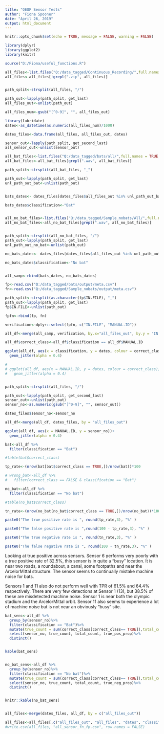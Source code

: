 ```yaml
---
title: "QEOP Sensor Tests"
author: "Fiona Spooner"
date: "April 26, 2019"
output: html_document
---
```


```r
knitr::opts_chunk$set(echo = TRUE, message = FALSE, warning = FALSE)
```

```r
library(dplyr)
library(ggplot2)
library(knitr)

source("D:/Fiona/useful_functions.R")

```

```r
all_files<-list.files("Q:/data_tagged/Continuous_Recording/",full.names = TRUE, recursive = TRUE)
all_files<-all_files[!grepl(".zip", all_files)]


path_split<-strsplit(all_files, "/")

path_out<-lapply(path_split, get_last)
all_files_out<-unlist(path_out)

all_files_num<-gsub("[^0-9]", "", all_files_out) 

library(lubridate)
dates<-as_datetime(as.numeric(all_files_num)/1000)

dates_files<-data.frame(all_files, all_files_out, dates)
```


```r

sensor_out<-lapply(path_split, get_second_last)
all_sensor_out<-unlist(sensor_out)


```

```r

all_bat_files<-list.files("Q:/data_tagged/bats/all/",full.names = TRUE, recursive = TRUE)
all_bat_files<-all_bat_files[grepl(".wav", all_bat_files)]

path_split<-strsplit(all_bat_files, "_")

path_out<-lapply(path_split, get_last)
unl_path_out_bat<-unlist(path_out)


bats_dates<- dates_files[dates_files$all_files_out %in% unl_path_out_bat,]

bats_dates$classification<-"Bat"


all_no_bat_files<-list.files("Q:/data_tagged/Sample_nobats/All/",full.names = TRUE, recursive = TRUE)
all_no_bat_files<-all_no_bat_files[grepl(".wav", all_no_bat_files)]


path_split<-strsplit(all_no_bat_files, "/")
path_out<-lapply(path_split, get_last)
unl_path_out_no_bat<-unlist(path_out)

no_bats_dates<- dates_files[dates_files$all_files_out %in% unl_path_out_no_bat,]

no_bats_dates$classification<-"No bat"


all_samp<-rbind(bats_dates, no_bats_dates)
```


```r
fp<-read.csv("Q:/data_tagged/bats/output/meta.csv")
fn<-read.csv("Q:/data_tagged/Sample_nobats/output/meta.csv")

path_split<-strsplit(as.character(fp$IN.FILE), "_")
path_out<-lapply(path_split, get_last)
fp$IN.FILE<-unlist(path_out)

fpfn<-rbind(fp, fn)

verification<-dplyr::select(fpfn, c("IN.FILE", "MANUAL.ID"))

all_df<-merge(all_samp, verification, by.x="all_files_out", by.y = "IN.FILE")

all_df$correct_class<-all_df$classification == all_df$MANUAL.ID

```

```r

ggplot(all_df, aes(x = classification, y = dates, colour = correct_class))+
  geom_jitter(alpha = 0.4)

# 
# ggplot(all_df, aes(x = MANUAL.ID, y = dates, colour = correct_class))+
#   geom_jitter(alpha = 0.4)


path_split<-strsplit(all_files, "/")

path_out<-lapply(path_split, get_second_last)
sensor_out<-unlist(path_out)
sensor_no<-as.numeric(gsub("[^0-9]", "", sensor_out))

dates_files$sensor_no<-sensor_no

all_df<-merge(all_df, dates_files, by = "all_files_out")
```


```r

ggplot(all_df, aes(x = MANUAL.ID, y = sensor_no))+
  geom_jitter(alpha = 0.4)

```


```r

bat<-all_df %>%
  filter(classification == "Bat")

#table(bat$correct_class)

tp_rate<-(nrow(bat[bat$correct_class == TRUE,])/nrow(bat))*100

# wrong_bat<-all_df %>%
#   filter(correct_class == FALSE & classification == "Bat")

no_bat<-all_df %>%
  filter(classification == "No bat")

#table(no_bat$correct_class)

tn_rate<-(nrow(no_bat[no_bat$correct_class == TRUE,])/nrow(no_bat))*100

```

```r
paste0("The true positive rate is ", round(tp_rate,3), "%" )

paste0("The false positive rate is ",round(100 - tp_rate,3), "%" )

paste0("The true negative rate is ", round(tn_rate,3), "%" )

paste0("The false negative rate is ", round(100 - tn_rate,3), "%" )

```

Looking at true positive across sensors. Sensor 6 performs very poorly with a true positive rate of 32.5%, this sensor is in quite a "busy" location. It is near two roads, a roundabout, a canal, some footpaths and near the ArcelorMittal structure. The sensor seems to continually mistake machine noise for bats.  

Sensors 1 and 11 also do not perform well with TPR of 61.5% and 64.4% respectively. There are very few detections at Sensor 1 (13), but 38.5% of these are misdetected machine noise. Sensor 1 is near both the olympic stadium and the ArcelorMittal orbit. Sensor 11 also seems to experience a lot of machine noise but is not near an obviously "busy" site.   

```r

bat_sens<-all_df %>%
  group_by(sensor_no)%>%
  filter(classification == "Bat")%>%
  mutate(true_count = sum(correct_class[correct_class== TRUE]),total_count = n() , true_pos_prop = true_count/total_count)%>%
  select(sensor_no, true_count, total_count, true_pos_prop)%>%
  distinct()


kable(bat_sens)



```



```r

no_bat_sens<-all_df %>%
  group_by(sensor_no)%>%
  filter(classification == "No bat")%>%
  mutate(true_count = sum(correct_class[correct_class== TRUE]),total_count = n() , true_neg_prop = true_count/total_count)%>%
  select(sensor_no, true_count, total_count, true_neg_prop)%>%
  distinct()


knitr::kable(no_bat_sens)



```

```r

all_files<-merge(dates_files, all_df, by = c("all_files_out"))

all_files<-all_files[,c("all_files_out", "all_files", "dates", "classification", "MANUAL.ID", "correct_class", "sensor_no")]
#write.csv(all_files, "all_sensor_fn_fp.csv", row.names = FALSE)


```


